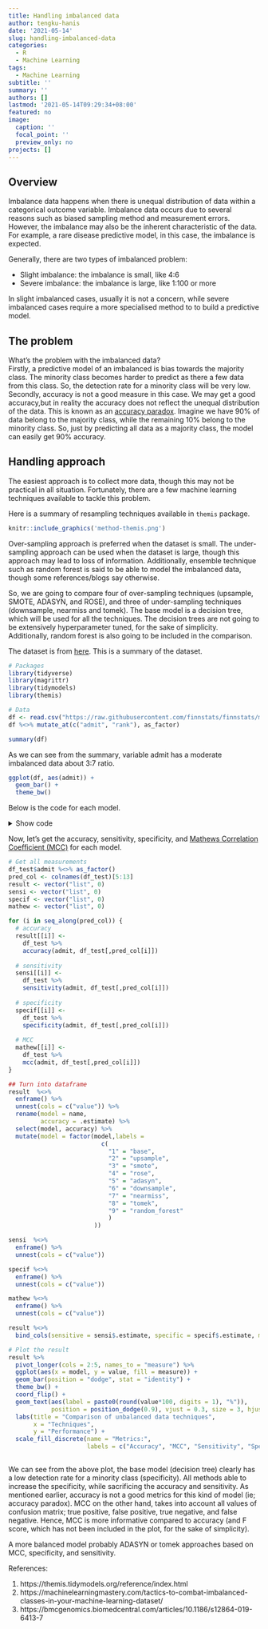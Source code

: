 ```yaml
---
title: Handling imbalanced data
author: tengku-hanis
date: '2021-05-14'
slug: handling-imbalanced-data
categories:
  - R
  - Machine Learning
tags:
  - Machine Learning
subtitle: ''
summary: ''
authors: []
lastmod: '2021-05-14T09:29:34+08:00'
featured: no
image:
  caption: ''
  focal_point: ''
  preview_only: no
projects: []
---
```

## Overview

Imbalance data happens when there is unequal distribution of data within a categorical outcome variable. Imbalance data occurs due to several reasons such as biased sampling method and measurement errors. However, the imbalance may also be the inherent characteristic of the data. For example, a rare disease predictive model, in this case, the imbalance is expected.

Generally, there are two types of imbalanced problem:   

- Slight imbalance: the imbalance is small, like 4:6
- Severe imbalance: the imbalance is large, like 1:100 or more

In slight imbalanced cases, usually it is not a concern, while severe imbalanced cases require a more specialised method to to build a predictive model.

## The problem

What's the problem with the imbalanced data?     
Firstly, a predictive model of an imbalanced is bias towards the majority class. The minority class becomes harder to predict as there a few data from this class. So, the detection rate for a minority class will be very low.
Secondly, accuracy is not a good measure in this case. We may get a good accuracy,but in reality the accuracy does not reflect the unequal distribution of the data. This is known as an [accuracy paradox](https://en.wikipedia.org/wiki/Accuracy_paradox). Imagine we have 90% of data belong to the majority class, while the remaining 10% belong to the minority class. So, just by predicting all data as a majority class, the model can easily get 90% accuracy.

## Handling approach

The easiest approach is to collect more data, though this may not be practical in all situation. Fortunately, there are a few machine learning techniques available to tackle this problem.

Here is a summary of resampling techniques available in `themis` package.

```r
knitr::include_graphics('method-themis.png')
```

Over-sampling approach is preferred when the dataset is small. The under-sampling approach can be used when the dataset is large, though this approach may lead to loss of information. Additionally, ensemble technique such as random forest is said to be able to model the imbalanced data, though some references/blogs say otherwise.

So, we are going to compare four of over-sampling techniques (upsample, SMOTE, ADASYN, and ROSE), and three of under-sampling techniques (downsample, nearmiss and tomek). The base model is a decision tree, which will be used for all the techniques. The decision trees are not going to be extensively hyperparameter tuned, for the sake of simplicity. Additionally, random forest is also going to be included in the comparison.

The dataset is from [here](https://raw.githubusercontent.com/finnstats/finnstats/main/binary.csv). This is a summary of the dataset.

```r
# Packages
library(tidyverse)
library(magrittr)
library(tidymodels)
library(themis)

# Data
df <- read.csv("https://raw.githubusercontent.com/finnstats/finnstats/main/binary.csv")
df %<>% mutate_at(c("admit", "rank"), as_factor)
```

```r
summary(df)
```

As we can see from the summary, variable admit has a moderate imbalanced data about 3:7 ratio.
```r
ggplot(df, aes(admit)) + 
  geom_bar() +
  theme_bw()
```

Below is the code for each model.

<details>
  <summary>Show code</summary>
```r
# Packages
library(tidyverse)
library(magrittr)
library(tidymodels)
library(themis)

# Data
df <- read.csv("https://raw.githubusercontent.com/finnstats/finnstats/main/binary.csv")

# Split data
set.seed(1234)
df_split <- initial_split(df)
df_train <- training(df_split)
df_test <- testing(df_split)

# 1) Decision tree ----

# Recipe
dt_rec <- 
  recipe(admit ~., data = df_train) %>% 
  step_mutate_at(c("admit", "rank"), fn = as_factor) %>% 
  step_dummy(rank)

df_train_rec <- 
  dt_rec %>% 
  prep() %>% 
  bake(new_data = NULL)
  
df_test_rec <- 
  dt_rec %>% 
  prep() %>% 
  bake(new_data = df_test)

## 10-folds CV
set.seed(1234)
df_cv <- vfold_cv(df_train_rec)

# Tune and finalize workflow
## Specify model
dt_mod <- 
  decision_tree(
    cost_complexity = tune(),
    tree_depth = tune(),
    min_n = tune()
  ) %>% 
  set_engine("rpart") %>% 
  set_mode("classification")

## Specify workflow
dt_wf <- 
  workflow() %>% 
  add_model(dt_mod) %>% 
  add_formula(admit ~.)

## Tune model
set.seed(1234)
dt_tune <- 
  dt_wf %>% 
  tune_grid(resamples = df_cv,
            metrics = metric_set(accuracy))

## Select best model
best_tune <- dt_tune %>% select_best("accuracy")

## Finalize workflow
dt_wf_final <- 
  dt_wf %>% 
  finalize_workflow(best_tune)

# Fit on train data
dt_train <- 
  dt_wf_final %>% 
  fit(data = df_train_rec)

# Fit on test data and get accuracy
df_test  %<>%  
  bind_cols(predict(dt_train, new_data = df_test_rec)) %>% 
  rename(pred = .pred_class)

# 2) Oversampling ----
## step_upsample() ----

# Recipe
up_rec <- 
  recipe(admit ~., data = df_train) %>% 
  step_mutate_at(c("admit", "rank"), fn = as_factor) %>% 
  step_dummy(rank) %>% 
  step_upsample(admit,
                seed = 1234)

df_train_up <- 
  up_rec %>% 
  prep() %>% 
  bake(new_data = NULL)

df_test_rec_up <- 
  up_rec %>% 
  prep() %>% 
  bake(new_data = df_test)

## 10-folds CV
set.seed(1234)
df_cv_up <- vfold_cv(df_train_up)

# Tune and finalize workflow
## Specify model
# same as before

## Specify workflow
dt_wf_up <- 
  workflow() %>% 
  add_model(dt_mod) %>% 
  add_formula(admit ~.)

## Tune model
set.seed(1234)
dt_tune_up <- 
  dt_wf_up %>% 
  tune_grid(resamples = df_cv_up,
            metrics = metric_set(accuracy))

## Select best model
best_tune_up <- dt_tune_up %>% select_best("accuracy")

## Finalize workflow
dt_wf_final_up <- 
  dt_wf_up %>% 
  finalize_workflow(best_tune_up)

# Fit on train data
dt_train_up <- 
  dt_wf_final_up %>% 
  fit(data = df_train_up)

# Fit on test data and get accuracy
df_test  %<>%  
  bind_cols(predict(dt_train_up, new_data = df_test_rec_up)) %>% 
  rename(pred_up = .pred_class)

## step_smote() ----

# Recipe
smote_rec <- 
  recipe(admit ~., data = df_train) %>% 
  step_mutate_at(c("admit", "rank"), fn = as_factor) %>% 
  step_dummy(rank) %>% 
  step_smote(admit, 
             seed = 1234)

df_train_smote <- 
  smote_rec %>% 
  prep() %>% 
  bake(new_data = NULL)

df_test_rec_smote <- 
  smote_rec %>% 
  prep() %>% 
  bake(new_data = df_test)

## 10-folds CV
set.seed(1234)
df_cv_smote <- vfold_cv(df_train_smote)

# Tune and finalize workflow
## Specify model
# same as before

## Specify workflow
dt_wf_smote <- 
  workflow() %>% 
  add_model(dt_mod) %>% 
  add_formula(admit ~.)

## Tune model
set.seed(1234)
dt_tune_smote <- 
  dt_wf_smote %>% 
  tune_grid(resamples = df_cv_smote,
            metrics = metric_set(accuracy))

## Select best model
best_tune_smote <- dt_tune_smote %>% select_best("accuracy")

## Finalize workflow
dt_wf_final_smote <- 
  dt_wf_smote %>% 
  finalize_workflow(best_tune_smote)

# Fit on train data
dt_train_smote <- 
  dt_wf_final_smote %>% 
  fit(data = df_train_smote)

# Fit on test data and get accuracy
df_test  %<>%  
  bind_cols(predict(dt_train_smote, new_data = df_test_rec_smote)) %>% 
  rename(pred_smote = .pred_class)

## step_rose() ----

# Recipe
rose_rec <- 
  recipe(admit ~., data = df_train) %>% 
  step_mutate_at(c("admit", "rank"), fn = as_factor) %>% 
  step_dummy(rank) %>% 
  step_rose(admit, 
             seed = 1234)

df_train_rose <- 
  rose_rec %>% 
  prep() %>% 
  bake(new_data = NULL)

df_test_rec_rose <- 
  rose_rec %>% 
  prep() %>% 
  bake(new_data = df_test)

## 10-folds CV
set.seed(1234)
df_cv_rose <- vfold_cv(df_train_rose)

# Tune and finalize workflow
## Specify model
# same as before

## Specify workflow
dt_wf_rose <- 
  workflow() %>% 
  add_model(dt_mod) %>% 
  add_formula(admit ~.)

## Tune model
set.seed(1234)
dt_tune_rose <- 
  dt_wf_rose %>% 
  tune_grid(resamples = df_cv_rose,
            metrics = metric_set(accuracy))

## Select best model
best_tune_rose <- dt_tune_rose %>% select_best("accuracy")

## Finalize workflow
dt_wf_final_rose <- 
  dt_wf_rose %>% 
  finalize_workflow(best_tune_rose)

# Fit on train data
dt_train_rose <- 
  dt_wf_final_rose %>% 
  fit(data = df_train_rose)

# Fit on test data and get accuracy
df_test  %<>%  
  bind_cols(predict(dt_train_rose, new_data = df_test_rec_rose)) %>% 
  rename(pred_rose = .pred_class)

## step_adasyn() ----

# Recipe
adasyn_rec <- 
  recipe(admit ~., data = df_train) %>% 
  step_mutate_at(c("admit", "rank"), fn = as_factor) %>% 
  step_dummy(rank) %>% 
  step_adasyn(admit, 
            seed = 1234)

df_train_adasyn <- 
  adasyn_rec %>% 
  prep() %>% 
  bake(new_data = NULL)

df_test_rec_adasyn <- 
  adasyn_rec %>% 
  prep() %>% 
  bake(new_data = df_test)

## 10-folds CV
set.seed(1234)
df_cv_adasyn <- vfold_cv(df_train_adasyn)

# Tune and finalize workflow
## Specify model
# same as before

## Specify workflow
dt_wf_adasyn <- 
  workflow() %>% 
  add_model(dt_mod) %>% 
  add_formula(admit ~.)

## Tune model
set.seed(1234)
dt_tune_adasyn <- 
  dt_wf_adasyn %>% 
  tune_grid(resamples = df_cv_adasyn,
            metrics = metric_set(accuracy))

## Select best model
best_tune_adasyn <- dt_tune_adasyn %>% select_best("accuracy")

## Finalize workflow
dt_wf_final_adasyn <- 
  dt_wf_adasyn %>% 
  finalize_workflow(best_tune_adasyn)

# Fit on train data
dt_train_adasyn <- 
  dt_wf_final_adasyn %>% 
  fit(data = df_train_adasyn)

# Fit on test data and get accuracy
df_test  %<>%  
  bind_cols(predict(dt_train_adasyn, new_data = df_test_rec_adasyn)) %>% 
  rename(pred_adasyn = .pred_class)

# 3) Undersampling ----
## step_downsample() ----

# Recipe
down_rec <- 
  recipe(admit ~., data = df_train) %>% 
  step_mutate_at(c("admit", "rank"), fn = as_factor) %>% 
  step_dummy(rank) %>% 
  step_downsample(admit,
                seed = 1234)

df_train_down <- 
  down_rec %>% 
  prep() %>% 
  bake(new_data = NULL)

df_test_rec_down <- 
  down_rec %>% 
  prep() %>% 
  bake(new_data = df_test)

## 10-folds CV
set.seed(1234)
df_cv_down <- vfold_cv(df_train_down)

# Tune and finalize workflow
## Specify model
# same as before

## Specify workflow
dt_wf_down <- 
  workflow() %>% 
  add_model(dt_mod) %>% 
  add_formula(admit ~.)

## Tune model
set.seed(1234)
dt_tune_down <- 
  dt_wf_down %>% 
  tune_grid(resamples = df_cv_down,
            metrics = metric_set(accuracy))

## Select best model
best_tune_down <- dt_tune_down %>% select_best("accuracy")

## Finalize workflow
dt_wf_final_down <- 
  dt_wf_down %>% 
  finalize_workflow(best_tune_down)

# Fit on train data
dt_train_down <- 
  dt_wf_final_down %>% 
  fit(data = df_train_down)

# Fit on test data and get accuracy
df_test  %<>%  
  bind_cols(predict(dt_train_down, new_data = df_test_rec_down)) %>% 
  rename(pred_down = .pred_class)

## step_nearmiss() ----

# Recipe
nearmiss_rec <- 
  recipe(admit ~., data = df_train) %>% 
  step_mutate_at(c("admit", "rank"), fn = as_factor) %>% 
  step_dummy(rank) %>% 
  step_nearmiss(admit,
                  seed = 1234)

df_train_nearmiss <- 
  nearmiss_rec %>% 
  prep() %>% 
  bake(new_data = NULL)

df_test_rec_nearmiss <- 
  nearmiss_rec %>% 
  prep() %>% 
  bake(new_data = df_test)

## 10-folds CV
set.seed(1234)
df_cv_nearmiss <- vfold_cv(df_train_nearmiss)

# Tune and finalize workflow
## Specify model
# same as before

## Specify workflow
dt_wf_nearmiss <- 
  workflow() %>% 
  add_model(dt_mod) %>% 
  add_formula(admit ~.)

## Tune model
set.seed(1234)
dt_tune_nearmiss <- 
  dt_wf_nearmiss %>% 
  tune_grid(resamples = df_cv_nearmiss,
            metrics = metric_set(accuracy))

## Select best model
best_tune_nearmiss <- dt_tune_nearmiss %>% select_best("accuracy")

## Finalize workflow
dt_wf_final_nearmiss <- 
  dt_wf_nearmiss %>% 
  finalize_workflow(best_tune_nearmiss)

# Fit on train data
dt_train_nearmiss <- 
  dt_wf_final_nearmiss %>% 
  fit(data = df_train_nearmiss)

# Fit on test data and get accuracy
df_test  %<>%  
  bind_cols(predict(dt_train_nearmiss, new_data = df_test_rec_nearmiss)) %>% 
  rename(pred_nearmiss = .pred_class)

## step_tomek() ----

# Recipe
tomek_rec <- 
  recipe(admit ~., data = df_train) %>% 
  step_mutate_at(c("admit", "rank"), fn = as_factor) %>% 
  step_dummy(rank) %>% 
  step_tomek(admit,
                  seed = 1234)

df_train_tomek <- 
  tomek_rec %>% 
  prep() %>% 
  bake(new_data = NULL)

df_test_rec_tomek <- 
  tomek_rec %>% 
  prep() %>% 
  bake(new_data = df_test)

## 10-folds CV
set.seed(1234)
df_cv_tomek <- vfold_cv(df_train_tomek)

# Tune and finalize workflow
## Specify model
# same as before

## Specify workflow
dt_wf_tomek <- 
  workflow() %>% 
  add_model(dt_mod) %>% 
  add_formula(admit ~.)

## Tune model
set.seed(1234)
dt_tune_tomek <- 
  dt_wf_tomek %>% 
  tune_grid(resamples = df_cv_tomek,
            metrics = metric_set(accuracy))

## Select best model
best_tune_tomek <- dt_tune_tomek %>% select_best("accuracy")

## Finalize workflow
dt_wf_final_tomek <- 
  dt_wf_tomek %>% 
  finalize_workflow(best_tune_tomek)

# Fit on train data
dt_train_tomek <- 
  dt_wf_final_tomek %>% 
  fit(data = df_train_tomek)

# Fit on test data and get accuracy
df_test  %<>%  
  bind_cols(predict(dt_train_tomek, new_data = df_test_rec_tomek)) %>% 
  rename(pred_tomek = .pred_class)

# 4) Ensemble approach: random forest ----

## 10-folds CV
set.seed(1234)
df_cv <- vfold_cv(df_train_rec)

# Tune and finalize workflow
## Specify model
rf_mod <- rand_forest(
 mtry = tune(),
 trees = tune(),
 min_n = tune()
 ) %>% 
  set_engine("ranger") %>% 
  set_mode("classification")

## Specify workflow
rf_wf <- 
  workflow() %>% 
  add_model(rf_mod) %>% 
  add_formula(admit ~.)

## Tune model
set.seed(1234)
rf_tune <- 
  rf_wf %>% 
  tune_grid(resamples = df_cv,
            metrics = metric_set(accuracy))

## Select best model
best_tune <- rf_tune %>% select_best("accuracy")

## Finalize workflow
rf_wf_final <- 
  rf_wf %>% 
  finalize_workflow(best_tune)

# Fit on train data
rf_train <- 
  rf_wf_final %>% 
  fit(data = df_train_rec)

# Fit on test data and get accuracy
df_test  %<>%  
  bind_cols(predict(rf_train, new_data = df_test_rec)) %>% 
  rename(pred_rf = .pred_class)

```
</details>

Now, let's get the accuracy, sensitivity, specificity, and [Mathews Correlation Coefficient (MCC)](https://en.wikipedia.org/wiki/Matthews_correlation_coefficient#Advantages_of_MCC_over_accuracy_and_F1_score) for each model.

```r
# Get all measurements
df_test$admit %<>% as_factor()
pred_col <- colnames(df_test)[5:13]
result <- vector("list", 0)
sensi <- vector("list", 0)
specif <- vector("list", 0)
mathew <- vector("list", 0)

for (i in seq_along(pred_col)) {
  # accuracy
  result[[i]] <-
    df_test %>% 
    accuracy(admit, df_test[,pred_col[i]])
  
  # sensitivity
  sensi[[i]] <-
    df_test %>% 
    sensitivity(admit, df_test[,pred_col[i]])
  
  # specificity
  specif[[i]] <-
    df_test %>% 
    specificity(admit, df_test[,pred_col[i]])
  
  # MCC
  mathew[[i]] <-
    df_test %>% 
    mcc(admit, df_test[,pred_col[i]])
}

## Turn into dataframe
result  %<>%  
  enframe() %>% 
  unnest(cols = c("value")) %>% 
  rename(model = name, 
         accuracy = .estimate) %>% 
  select(model, accuracy) %>% 
  mutate(model = factor(model,labels = 
                          c(
                            "1" = "base",
                            "2" = "upsample",
                            "3" = "smote",
                            "4" = "rose",
                            "5" = "adasyn",
                            "6" = "downsample",
                            "7" = "nearmiss",
                            "8" = "tomek",
                            "9" = "random_forest"
                            )
                        ))

sensi  %<>%  
  enframe() %>% 
  unnest(cols = c("value"))

specif %<>% 
  enframe() %>% 
  unnest(cols = c("value"))

mathew %<>% 
  enframe() %>% 
  unnest(cols = c("value"))

result %<>% 
  bind_cols(sensitive = sensi$.estimate, specific = specif$.estimate, mathew = mathew$.estimate)

# Plot the result
result %>% 
  pivot_longer(cols = 2:5, names_to = "measure") %>% 
  ggplot(aes(x = model, y = value, fill = measure)) +
  geom_bar(position = "dodge", stat = "identity") +
  theme_bw() +
  coord_flip() +
  geom_text(aes(label = paste0(round(value*100, digits = 1), "%")), 
            position = position_dodge(0.9), vjust = 0.3, size = 3, hjust = -0.1) +
  labs(title = "Comparison of unbalanced data techniques", 
       x = "Techniques", 
       y = "Performance") +
  scale_fill_discrete(name = "Metrics:",
                      labels = c("Accuracy", "MCC", "Sensitivity", "Specificity"))
  
```

We can see from the above plot, the base model (decision tree) clearly has a low detection rate for a minority class (specificity). All methods able to increase the specificity, while sacrificing the accuracy and sensitivity. As mentioned earlier, accuracy is not a good metrics for this kind of model (ie; accuracy paradox). MCC on the other hand, takes into account all values of confusion matrix; true positive, false positive, true negative, and false negative. Hence, MCC is more informative compared to accuracy (and F score, which has not been included in the plot, for the sake of simplicity).  

A more balanced model probably ADASYN or tomek approaches based on MCC, specificity, and sensitivity.


References:  

1. https://themis.tidymodels.org/reference/index.html  
2. https://machinelearningmastery.com/tactics-to-combat-imbalanced-classes-in-your-machine-learning-dataset/   
3. https://bmcgenomics.biomedcentral.com/articles/10.1186/s12864-019-6413-7
